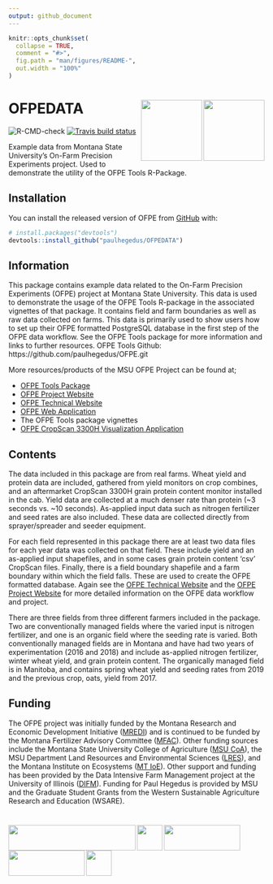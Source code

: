 ```yaml
---
output: github_document
---
```


<!-- README.md is generated from README.Rmd. Please edit that file -->

```r
knitr::opts_chunk$set(
  collapse = TRUE,
  comment = "#>",
  fig.path = "man/figures/README-",
  out.width = "100%"
)
```

# OFPEDATA <img src="man/figures/msu_coa_logo.png" align="right" width="120" /> <img src="man/figures/OFPE_logo.png" align="right" width="120" /> 

![R-CMD-check](https://github.com/paulhegedus/OFPEDATA/workflows/R-CMD-check/badge.svg)
[![Travis build status](https://travis-ci.com/paulhegedus/OFPEDATA.svg?branch=master)](https://travis-ci.com/paulhegedus/OFPEDATA)

Example data from Montana State University's On-Farm Precision Experiments project. Used to demonstrate the utility of the OFPE Tools R-Package.

## Installation

You can install the released version of OFPE from [GitHub](https://github.com) with:

``` r
# install.packages("devtools")
devtools::install_github("paulhegedus/OFPEDATA")
```

## Information
This package contains example data related to the On-Farm Precision Experiments (OFPE) project at Montana State University. This data is used to demonstrate the usage of the OFPE Tools R-package in the associated vignettes of that package. It contains field and farm boundaries as well as raw data collected on farms. This data is primarily used to show users how to set up their OFPE formatted PostgreSQL database in the first step of the OFPE data workflow. See the OFPE Tools package for more information and links to further resources. OFPE Tools Github: https://github.com/paulhegedus/OFPE.git

More resources/products of the MSU OFPE Project can be found at;

  * [OFPE Tools Package](https://github.com/paulhegedus/OFPE.git)
  * [OFPE Project Website](https://sites.google.com/site/ofpeframework/)
  * [OFPE Technical Website](https://paulhegedus.github.io/OFPE-Website/)
  * [OFPE Web Application](https://paulhegedus.shinyapps.io/OFPE_AnalysisAndSim_App_v1/?_ga=2.189182059.1336631904.1592115204-590292424.1592115204)
  * The OFPE Tools package vignettes
  * [OFPE CropScan 3300H Visualization Application](https://paulhegedus.shinyapps.io/OFPE_Protein_Application/?_ga=2.69643152.1880072526.1592481594-590292424.1592115204)


## Contents
The data included in this package are from real farms. Wheat yield and protein data are included, gathered from yield monitors on crop combines, and an aftermarket CropScan 3300H grain protein content monitor installed in the cab. Yield data are collected at a much denser rate than protein (~3 seconds vs. ~10 seconds). As-applied input data such as nitrogen fertilizer and seed rates are also included. These data are collected directly from sprayer/spreader and seeder equipment. 

For each field represented in this package there are at least two data files for each year data was collected on that field. These include yield and an as-applied input shapefiles, and in some cases grain protein content 'csv' CropScan files. Finally, there is a field boundary shapefile and a farm boundary within which the field falls. These are used to create the OFPE formatted database. Again see the [OFPE Technical Website](https://paulhegedus.github.io/OFPE-Website/) and the [OFPE Project Website](https://sites.google.com/site/ofpeframework/) for more detailed information on the OFPE data workflow and project.

There are three fields from three different farmers included in the package. Two are conventionally managed fields where the varied input is nitrogen fertilizer, and one is an organic field where the seeding rate is varied. Both conventionally managed fields are in Montana and have had two years of experimentation (2016 and 2018) and include as-applied nitrogen fertilizer, winter wheat yield, and grain protein content. The organically managed field is in Manitoba, and contains spring wheat yield and seeding rates from 2019 and the previous crop, oats, yield from 2017.

## Funding
The OFPE project was initially funded by the Montana Research and Economic Development Initiative ([MREDI](https://mus.edu/research/research_initiative.html)) and is continued to be funded by the Montana Fertilizer Advisory Committee ([MFAC](https://agriculture.montana.edu/mfac/index.html)). Other funding sources include the Montana State University College of Agriculture ([MSU CoA](https://agriculture.montana.edu)), the MSU Department Land Resources and Environmental Sciences ([LRES](https://landresources.montana.edu)), and the Montana Institute on Ecosystems ([MT IoE](https://montanaioe.org)). Other support and funding has been provided by the Data Intensive Farm Management project at the University of Illinois ([DIFM](https://publish.illinois.edu/data-intensive-farm-managment/)). Funding for Paul Hegedus is provided by MSU and the Graduate Student Grants from the Western Sustainable Agriculture Research and Education (WSARE).

# <img src="man/figures//MREDI_logo.png" align="left" width="250" height = "50" /> <img src="man/figures//msu_coa_logo.png" align="left" width="50" height = "50" /> <img src="man/figures//MTIOE_logo.png" align="left" width="150" height = "50" />   <img src="man/figures//DIFM_logo.png" align="left" width="150" height = "50" />  <img src="man/figures//WSARE_logo.gif" align="left" width="50" height = "50" />



